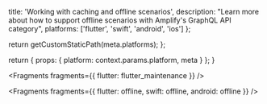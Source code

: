 
  title: 'Working with caching and offline scenarios',
  description:
    "Learn more about how to support offline scenarios with Amplify's GraphQL API category",
  platforms: ['flutter', 'swift', 'android', 'ios']
};

  return getCustomStaticPath(meta.platforms);
};

  return {
    props: {
      platform: context.params.platform,
      meta
    }
  };
}


<Fragments fragments={{ flutter: flutter_maintenance }} />


<Fragments fragments={{ flutter: offline, swift: offline, android: offline }} />
